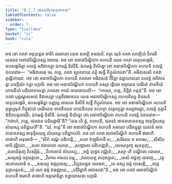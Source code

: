 ```yaml
---
title: "6.2.7 ជេតវនវិហារានុមោទនា"
tableOfContents: false
sidebar:
  order: 7
type: "tipitaka"
basket: "vi"
book: "cula"
---
```



<DynamicBreadcrumb />

<Division number="315" book="cula">

<Paragraph number="1350" book="cula">
អថ ខោ ភគវា អនុបុព្ពេន ចារិកំ ចរមានោ យេន សាវត្ថិ តទវសរិ. តត្រ សុទំ ភគវា សាវត្ថិយំ វិហរតិ ជេតវនេ អនាថបិណ្ឌិកស្ស អារាមេ. អថ ខោ អនាថបិណ្ឌិកោ គហបតិ យេន ភគវា តេនុបសង្កមិ, ឧបសង្កមិត្វា ភគវន្តំ អភិវាទេត្វា ឯកមន្តំ និសីទិ. ឯកមន្តំ និសិន្នោ ខោ អនាថបិណ្ឌិកោ គហបតិ ភគវន្តំ ឯតទវោច—  “អធិវាសេតុ មេ, ភន្តេ, ភគវា ស្វាតនាយ ភត្តំ សទ្ធឹ ភិក្ខុសំឃេនា”តិ. អធិវាសេសិ ភគវា តុណ្ហីភាវេន.
</Paragraph>

<Paragraph number="1351" book="cula">
អថ ខោ អនាថបិណ្ឌិកោ គហបតិ ភគវតោ អធិវាសនំ វិទិត្វា ឧដ្ឋាយាសនា ភគវន្តំ អភិវាទេត្វា បទក្ខិណំ កត្វា បក្កាមិ. អថ ខោ អនាថបិណ្ឌិកោ គហបតិ តស្សា រត្តិយា អច្ចយេន បណីតំ ខាទនីយំ ភោជនីយំ បដិយាទាបេត្វា ភគវតោ កាលំ អារោចាបេសិ—  “កាលោ, ភន្តេ, និដ្ឋិតំ ភត្តន៑”តិ. អថ ខោ ភគវា បុព្ពណ្ហសមយំ និវាសេត្វា បត្តចីវរមាទាយ យេន អនាថបិណ្ឌិកស្ស គហបតិស្ស និវេសនំ តេនុបសង្កមិ, ឧបសង្កមិត្វា បញ្ញត្តេ អាសនេ និសីទិ សទ្ធឹ ភិក្ខុសំឃេន. អថ ខោ អនាថបិណ្ឌិកោ គហបតិ ពុទ្ធប្បមុខំ ភិក្ខុសំឃំ បណីតេន ខាទនីយេន ភោជនីយេន សហត្ថា សន្តប្បេត្វា សម្បវារេត្វា, ភគវន្តំ ភុត្តាវឹ ឱនីតបត្តបាណឹ, ឯកមន្តំ និសីទិ. ឯកមន្តំ និសិន្នោ ខោ អនាថបិណ្ឌិកោ គហបតិ ភគវន្តំ ឯតទវោច—  “កថាហំ, ភន្តេ, ជេតវនេ បដិបជ្ជាមី”តិ? “តេន ហិ ត្វំ, គហបតិ, ជេតវនំ អាគតានាគតស្ស ចាតុទ្ទិសស្ស សំឃស្ស បតិដ្ឋបេហី”តិ. “ឯវំ, ភន្តេ”តិ ខោ អនាថបិណ្ឌិកោ គហបតិ ភគវតោ បដិស្សុត្វា ជេតវនំ អាគតានាគតស្ស ចាតុទ្ទិសស្ស សំឃស្ស បតិដ្ឋាបេសិ.
</Paragraph>

<Paragraph number="1352" book="cula">
អថ ខោ ភគវា អនាថបិណ្ឌិកំ គហបតឹ ឥមាហិ គាថាហិ អនុមោទិ—
</Paragraph>

<Paragraph number="1353" type="verses" book="cula">
_“សីតំ ឧណ្ហំ បដិហន្តិ,_  
_តតោ វាឡមិគានិ ច;_  
_សរីសបេ ច មកសេ,_  
_សិសិរេ ចាបិ វុដ្ឋិយោ._  

</Paragraph>

<Paragraph number="1354" type="verses" book="cula">
_តតោ វាតាតបោ ឃោរោ,_  
_សញ្ជាតោ បដិហញ្ញតិ;_  
_លេណត្ថញ្ច សុខត្ថញ្ច,_  
_ឈាយិតុញ្ច វិបស្សិតុំ._  

</Paragraph>

<Paragraph number="1355" type="verses" book="cula">
_វិហារទានំ សំឃស្ស,_  
_អគ្គំ ពុទ្ធេន វណ្ណិតំ;_  
_តស្មា ហិ បណ្ឌិតោ បោសោ,_  
_សម្បស្សំ អត្ថមត្តនោ._  

</Paragraph>

<Paragraph number="1356" type="verses" book="cula">
_វិហារេ ការយេ រម្មេ,_  
_វាសយេត្ថ ពហុស្សុតេ;_  
_តេសំ អន្នញ្ច បានញ្ច,_  
_វត្ថសេនាសនានិ ច._  

</Paragraph>

<Paragraph number="1357" type="verses" book="cula">
_ទទេយ្យ ឧជុភូតេសុ,_  
_វិប្បសន្នេន ចេតសា;_  
_តេ តស្ស ធម្មំ ទេសេន្តិ,_  
_សព្ពទុក្ខាបនូទនំ;_  
_យំ សោ ធម្មំ ឥធញ្ញាយ,_  
_បរិនិព្ពាតិ អនាសវោ”តិ._  

</Paragraph>

<Paragraph number="1358" book="cula">
អថ ខោ ភគវា អនាថបិណ្ឌិកំ គហបតឹ ឥមាហិ គាថាហិ អនុមោទិត្វា ឧដ្ឋាយាសនា បក្កាមិ.
</Paragraph>
</Division>